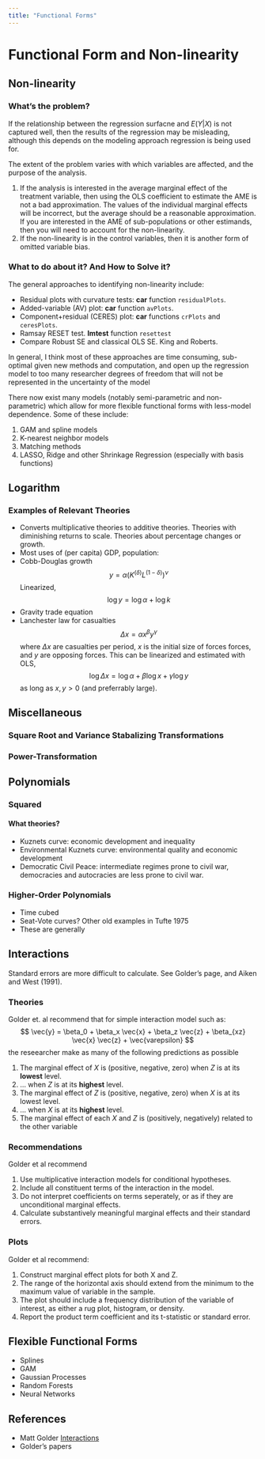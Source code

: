 ```yaml
---
title: "Functional Forms"
---
```


# Functional Form and Non-linearity

## Non-linearity

### What's the problem?

If the relationship between the regression surfacne and $E(Y | X)$ is not captured well, then the results of the regression may be misleading, although this depends on the modeling approach regression is being used for.

The extent of the problem varies with which variables are affected, and the purpose of the analysis.

1. If the analysis is interested in the average marginal effect of the treatment variable, then using the OLS coefficient to estimate the AME is not a bad approximation. The values of the individual marginal effects will be incorrect, but the average should be a reasonable approximation. If you are interested in the AME of sub-populations or other estimands, then you will need to account for the non-linearity.
2. If the non-linearity is in the control variables, then it is another form of omitted variable bias.

### What to do about it? And How to Solve it?

The general approaches to identifying non-linearity include:

- Residual plots with curvature tests: **car** function `residualPlots`.
- Added-variable (AV) plot: **car** function `avPlots`.
- Component+residual (CERES) plot: **car** functions `crPlots` and `ceresPlots`.
- Ramsay RESET test. **lmtest** function `resettest`
- Compare Robust SE and classical OLS SE. King and Roberts.

In general, I think most of these approaches are time consuming, sub-optimal given new methods and computation, and open up the regression model to too many researcher degrees of freedom that will not be represented in the uncertainty of the model

There now exist many models (notably semi-parametric and non-parametric) which allow for more flexible functional forms with less-model dependence. Some of these include:

1. GAM and spline models
2. K-nearest neighbor models
3. Matching methods
4. LASSO, Ridge and other Shrinkage Regression (especially with basis functions)


## Logarithm

### Examples of Relevant Theories

- Converts multiplicative theories to additive theories. Theories with diminishing returns to scale. Theories about percentage changes or growth.
- Most uses of (per capita) GDP, population:
- Cobb-Douglas growth
  $$
  y = \alpha (K^(\delta) L^(1 - \delta))^{\nu}
  $$
  Linearized,
  $$
  \log y = \log \alpha + \log k
  $$
- Gravity trade equation
- Lanchester law for casualties
  $$
  \Delta x = \alpha x^\beta y^\gamma
  $$
  where $\Delta x$ are casualties per period, $x$ is the initial size of forces forces, and $y$ are opposing forces.
  This can be linearized and estimated with OLS,
  $$
  \log \Delta x = \log \alpha + \beta \log x + \gamma \log y
  $$
  as long as $x, y > 0$ (and preferrably large).

## Miscellaneous

### Square Root and Variance Stabalizing Transformations

### Power-Transformation

## Polynomials

### Squared

#### What theories?

- Kuznets curve: economic development and inequality
- Environmental Kuznets curve: environmental quality and economic development
- Democratic Civil Peace: intermediate regimes prone to civil war, democracies and autocracies are less prone to civil war.

### Higher-Order Polynomials

- Time cubed
- Seat-Vote curves? Other old examples in Tufte 1975
- These are generally

## Interactions

Standard errors are more difficult to calculate. See Golder's page, and Aiken and West (1991).

### Theories

Golder et. al recommend that for simple interaction model such as:
$$
\vec{y} = \beta_0 + \beta_x \vec{x} + \beta_z \vec{z} + \beta_{xz} \vec{x} \vec{z} + \vec{varepsilon}
$$
the reseearcher make as many of the following predictions as possible

1. The marginal effect of $X$ is (positive, negative, zero) when $Z$ is at its **lowest** level.
2. ... when $Z$ is at its **highest** level.
3. The marginal effect of $Z$ is (positive, negative, zero) when $X$ is at its lowest level.
4. ... when $X$ is at its **highest** level.
5. The marginal effect of each $X$ and $Z$ is (positively, negatively) related to the other variable


### Recommendations

Golder et al recommend

1. Use multiplicative interaction models for conditional hypotheses.
2. Include all constituent terms of the interaction in the model.
3. Do not interpret coefficients on terms seperately, or as if they are unconditional marginal effects.
4. Calculate substantively meaningful marginal effects and their standard errors.


### Plots

Golder et al recommend:

1. Construct marginal effect plots for both X and Z.
2. The range of the horizontal axis should extend from the minimum to the maximum value of variable in the sample.
3. The plot should include a frequency distribution of the variable of interest, as either a rug plot, histogram, or density.
4. Report the product term coefficient and its t-statistic or standard error.


## Flexible Functional Forms

- Splines
- GAM
- Gaussian Processes
- Random Forests
- Neural Networks


## References

- Matt Golder [Interactions](http://mattgolder.com/interactions)
- Golder's papers
